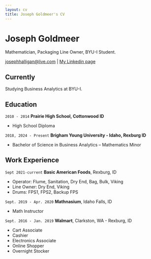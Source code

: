 ```yaml
---
layout: cv
title: Joseph Goldmeer's CV
---
```

# Joseph Goldmeer
Mathematician, Packaging Line Owner, BYU-I Student.

<div id="webaddress">
<a href="josephhalligan@live.com">josephhalligan@live.com</a>
| <a href="https://www.linkedin.com/in/joseph-goldmeer-9b4a27b0/">My Linkedin page</a>
</div>


## Currently

Studying Business Analytics at BYU-I. 


## Education

`2010 - 2014`
__Prairie High School, Cottonwood ID__

- High School Diploma 

`2018, 2024 - Present`
__Brigham Young University - Idaho, Rexburg ID__

- Bachelor of Science in Business Analytics
-- Mathematics Minor


## Work Experience

`Sept 2021-current`
__Basic American Foods__, Rexburg, ID

- Operator: Flume, Sanitation, Dry End, Bag, Bulk, Viking
- Line Owner: Dry End, Viking
- Drums: FPS1, FPS2, Backup FPS

`Sept. 2019 - Apr. 2020`
__Mathnasium__, Idaho Falls, ID

- Math Instructor

`Sept. 2016 - Jan. 2019 `
__Walmart__, Clarkston, WA - Rexburg, ID

- Cart Associate
- Cashier
- Electronics Associate
- Online Shopper
- Overnight Stocker





<!-- ### Footer

Last updated: May 2013 -->